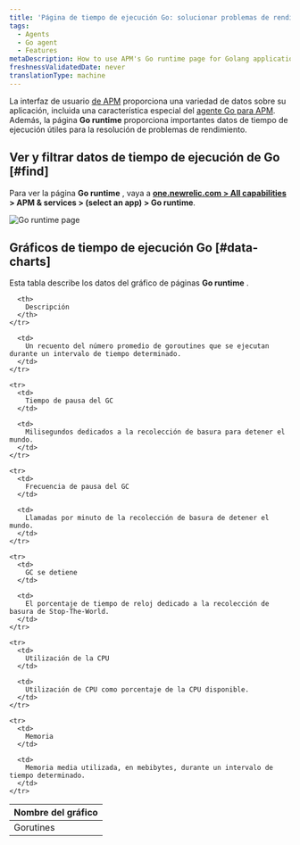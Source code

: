 ```yaml
---
title: 'Página de tiempo de ejecución Go: solucionar problemas de rendimiento'
tags:
  - Agents
  - Go agent
  - Features
metaDescription: How to use APM's Go runtime page for Golang applications to help troubleshoot performance issues.
freshnessValidatedDate: never
translationType: machine
---
```



La interfaz de usuario [de APM](/docs/apm) proporciona una variedad de datos sobre su aplicación, incluida una característica especial del [agente Go para APM](/docs/agents/go-agent/get-started/new-relic-go). Además, la página <DoNotTranslate>**Go runtime**</DoNotTranslate> proporciona importantes datos de tiempo de ejecución útiles para la resolución de problemas de rendimiento.

## Ver y filtrar datos de tiempo de ejecución de Go [#find]

Para ver la página <DoNotTranslate>**Go runtime**</DoNotTranslate> , vaya a <DoNotTranslate>**[one.newrelic.com > All capabilities](https://one.newrelic.com/all-capabilities) > APM & services > (select an app) > Go runtime**</DoNotTranslate>.

<img
  title="Go runtime page"
  alt="Go runtime page"
  src={apmGoRuntimeUI}
/>

## Gráficos de tiempo de ejecución Go [#data-charts]

Esta tabla describe los datos del gráfico de páginas <DoNotTranslate>**Go runtime**</DoNotTranslate> .

<table>
  <thead>
    <tr>
      <th style={{ width: "200px" }}>
        Nombre del gráfico
      </th>

      <th>
        Descripción
      </th>
    </tr>
  </thead>

  <tbody>
    <tr>
      <td>
        Gorutines
      </td>

      <td>
        Un recuento del número promedio de goroutines que se ejecutan durante un intervalo de tiempo determinado.
      </td>
    </tr>

    <tr>
      <td>
        Tiempo de pausa del GC
      </td>

      <td>
        Milisegundos dedicados a la recolección de basura para detener el mundo.
      </td>
    </tr>

    <tr>
      <td>
        Frecuencia de pausa del GC
      </td>

      <td>
        Llamadas por minuto de la recolección de basura de detener el mundo.
      </td>
    </tr>

    <tr>
      <td>
        GC se detiene
      </td>

      <td>
        El porcentaje de tiempo de reloj dedicado a la recolección de basura de Stop-The-World.
      </td>
    </tr>

    <tr>
      <td>
        Utilización de la CPU
      </td>

      <td>
        Utilización de CPU como porcentaje de la CPU disponible.
      </td>
    </tr>

    <tr>
      <td>
        Memoria
      </td>

      <td>
        Memoria media utilizada, en mebibytes, durante un intervalo de tiempo determinado.
      </td>
    </tr>
  </tbody>
</table>